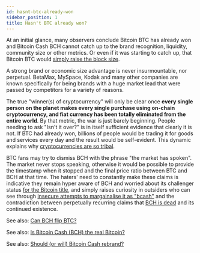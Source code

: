 ```yaml
---
id: hasnt-btc-already-won
sidebar_position: 1
title: Hasn't BTC already won?
---
```


At an initial glance, many observers conclude Bitcoin BTC has already won and Bitcoin Cash BCH cannot catch up to the brand recognition, liquidity, community size or other metrics. Or even if it was starting to catch up, that Bitcoin BTC would [simply raise the block size](/faqs/BCH-vs-BTC/what-if-btc-raises-block-size).

A strong brand or economic size advantage is never insurmountable, nor perpetual. BetaMax, MySpace, Kodak and many other companies are known specifically for being brands with a huge market lead that were passed by competitors for a variety of reasons.

The true "winner(s) of cryptocurrency" will only be clear once **every single person on the planet makes every single purchase using on-chain cryptocurrency, and fiat currency has been totally eliminated from the entire world**. By that metric, the war is just barely beginning. People needing to ask "Isn't it over?" is in itself sufficient evidence that clearly it is not. If BTC had already won, billions of people would be trading it for goods and services every day and the result would be self-evident. This dynamic explains why [cryptocurrencies are so tribal](/faqs/Cryptocurrency/why-are-cryptocurrencies-tribal).

BTC fans may try to dismiss BCH with the phrase "the market has spoken". The market never stops speaking, otherwise it would be possible to provide the timestamp when it stopped and the final price ratio between BTC and BCH at that time. The haters' need to constantly make these claims is indicative they remain hyper aware of BCH and worried about its challenger status [for the Bitcoin title](/faqs/BCH-vs-BTC/is-bch-the-real-bitcoin), and simply raises curiosity in outsiders who can see through [insecure attempts to margainalise it as "bcash"](/faqs/Other/whats-with-the-name-bcash) and the contradiction between perpetually recurring claims that [BCH is dead](/faqs/Other/is-bitcoin-cash-dead) and its continued existence.

See also: [Can BCH flip BTC?](/faqs/BCH-vs-BTC/can-bch-flip-btc)

See also: [Is Bitcoin Cash (BCH) the real Bitcoin?](/faqs/BCH-vs-BTC/is-bch-the-real-bitcoin)

See also: [Should (or will) Bitcoin Cash rebrand?](/faqs/BCH/will-bitcoin-cash-rebrand)
